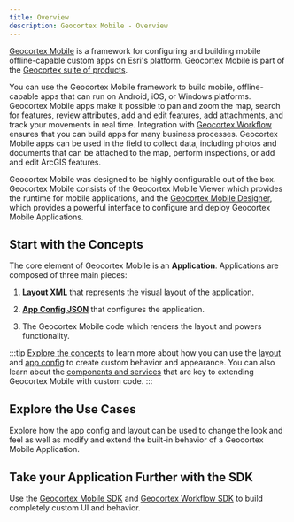 ```yaml
---
title: Overview
description: Geocortex Mobile - Overview
---
```



[Geocortex Mobile](https://www.geocortex.com/products/gxm/) is a framework for configuring and building mobile offline-capable custom apps on Esri's platform. Geocortex Mobile is part of the [Geocortex suite of products](https://www.geocortex.com/products/).

You can use the Geocortex Mobile framework to build mobile, offline-capable apps that can run on Android, iOS, or Windows platforms. Geocortex Mobile apps make it possible to pan and zoom the map, search for features, review attributes, add and edit features, add attachments, and track your movements in real time. Integration with [Geocortex Workflow](../workflow/overview.mdx) ensures that you can build apps for many business processes. Geocortex Mobile apps can be used in the field to collect data, including photos and documents that can be attached to the map, perform inspections, or add and edit ArcGIS features.

Geocortex Mobile was designed to be highly configurable out of the box. Geocortex Mobile consists of the Geocortex Mobile Viewer which provides the runtime for mobile applications, and the [Geocortex Mobile Designer](https://apps.geocortex.com/mobileviewer/designer/), which provides a powerful interface to configure and deploy Geocortex Mobile Applications.

<DesignerCallout />

## Start with the Concepts

The core element of Geocortex Mobile is an **Application**. Applications are composed of three main pieces:

1. [**Layout XML**](configuration-layout.mdx) that represents the visual layout of the application.

2. [**App Config JSON**](configuration-app-config.mdx) that configures the application.

3. The Geocortex Mobile code which renders the layout and powers functionality.

:::tip
[Explore the concepts](key-concepts.mdx) to learn more about how you can use the [layout](configuration-layout.mdx) and [app config](configuration-app-config.mdx) to create custom behavior and appearance. You can also learn about the [components and services](configuration-components-services.mdx) that are key to extending Geocortex Mobile with custom code.
:::

## Explore the Use Cases

Explore how the app config and layout can be used to change the look and feel as well as modify and extend the built-in behavior of a Geocortex Mobile Application.

<UseCaseContainer>
    <UseCaseCard
        title="Change or Extend Built-in Behavior"
        description="Change the default behavior of map clicks, map initialization, and more"
        link="tutorial-change-default-behavior"
    />
    <UseCaseCard
        title="Add a new Layout for Tablet Devices"
        description="Add a layout designed for tablet devices"
        link="tutorial-add-medium-layout"
    />
    <UseCaseCard
        title="Customize the Look and Feel"
        description="Change the appearance of your application with themes and configuration"
        link="tutorial-look-and-feel"
    />
    <UseCaseCard
        title="Take Custom Behavior even Further with Workflow"
        description="Use Geocortex Workflow to configure custom behavior for button presses, application startup, map clicks and more"
        link="tutorial-change-default-map-click-behavior"
    />
</UseCaseContainer>

## Take your Application Further with the SDK

Use the [Geocortex Mobile SDK](sdk-getting-started.mdx) and [Geocortex Workflow SDK](../workflow/sdk-overview.mdx) to build completely custom UI and behavior.

<UseCaseContainer>
    <UseCaseCard
        title="Implement a Custom Form Element with Geocortex Workflow"
        description="Extend Geocortex Workflow forms with custom UI and functionality"
        link="../workflow/tutorial-mobile-implement-custom-form-elements"
    />
    <UseCaseCard
        title="Create a Custom Activity with Geocortex Workflow"
        description="Define custom behavior in Geocortex Workflow that can be leveraged in Geocortex Mobile"
        link="../workflow/tutorial-mobile-implement-custom-activity"
    />
    <UseCaseCard
        title="Extend Geocortex Mobile's Functionality with Custom Commands and Operations"
        description="Add commands and operations to Geocortex Mobile's infrastructure that implement custom behavior"
        link="tutorial-implement-command-operation"
    />
    <UseCaseCard
        title="Create UI Elements with Custom Components"
        description="Create fully custom UI components that can be used in Geocortex Mobile apps"
        link="tutorial-implement-component-with-ui"
    />
    <UseCaseCard
        title="Extend Geocortex Mobile's Capabilities with Custom Services"
        description="Create background services which can provide utility functions, do background work, and more"
        link="tutorial-implement-service"
    />
</UseCaseContainer>
